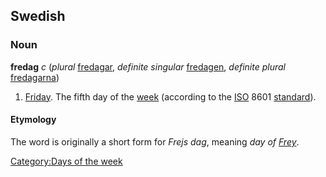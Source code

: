 ==Swedish==
===Noun===
'''fredag''' ''c'' (''plural'' [[fredagar]], ''definite singular'' [[fredagen]], ''definite plural'' [[fredagarna]])

# [[Friday]]. The fifth day of the [[week]] (according to the [[ISO]] 8601 [[standard]]).

====Etymology====
The word is originally a short form for ''Frejs dag'', meaning ''day of [[w:Frey|Frey]]''. 


[[Category:Days of the week]]